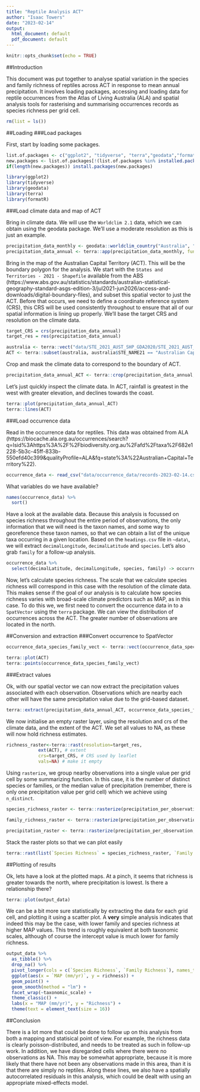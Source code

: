 ```yaml
---
title: "Reptile Analysis ACT"
author: "Isaac Towers"
date: "2023-02-14"
output:
  html_document: default
  pdf_document: default
---
```


```r
knitr::opts_chunk$set(echo = TRUE)
```

##Introduction

This document was put together to analyse spatial variation in the species and family richness of reptiles across ACT in response to mean annual precipitation. It involves loading packages, accessing and loading data for reptile occurrences from the Atlas of Living Australia (ALA) and spatial analysis tools for rasterising and summarising occurrences records as species richness per grid cell.

```r
rm(list = ls())
```

##Loading
###Load packages

First, start by loading some packages.

```r
list.of.packages <- c("ggplot2", "tidyverse", "terra","geodata","formatR")
new.packages <- list.of.packages[!(list.of.packages %in% installed.packages()[,"Package"])]
if(length(new.packages)) install.packages(new.packages)

library(ggplot2)
library(tidyverse)
library(geodata)
library(terra)
library(formatR)

```

###Load climate data and map of ACT

Bring in climate data. We will use the `Worldclim 2.1` data, which we can obtain using the geodata package. We'll use a moderate resolution as this is just an example.

```r
precipitation_data_monthly <- geodata::worldclim_country("Australia", "prec", "data",res = 2.5) 
precipitation_data_annual <- terra::app(precipitation_data_monthly, fun = sum)
```

Bring in the map of the Australian Capital Territory (ACT). This will be the boundary polygon for the analysis. We start with the `States and Territories - 2021 - Shapefile` available from the ABS (https://www.abs.gov.au/statistics/standards/australian-statistical-geography-standard-asgs-edition-3/jul2021-jun2026/access-and-downloads/digital-boundary-files), and subset this spatial vector to just the ACT. Before that occurs, we need to define a coordinate reference system (CRS), this CRS will be used consistently throughout to ensure that all of our spatial information is lining up properly. We'll base the target CRS and resolution on the climate data.

```r
target_CRS = crs(precipitation_data_annual)
target_res = res(precipitation_data_annual)
```

```r
australia <- terra::vect("data/STE_2021_AUST_SHP_GDA2020/STE_2021_AUST_GDA2020.shp", crs=target_CRS)
ACT <- terra::subset(australia, australia$STE_NAME21 == "Australian Capital Territory")
```

Crop and mask the climate data to correspond to the boundary of ACT.

```r
precipitation_data_annual_ACT <- terra::crop(precipitation_data_annual, ACT, mask = TRUE)
```

Let's just quickly inspect the climate data. In ACT, rainfall is greatest in the west with greater elevation, and declines towards the coast. 

```r
terra::plot(precipitation_data_annual_ACT)
terra::lines(ACT)
```

###Load occurrence data

Read in the occurrence data for reptiles. This data was obtained from ALA (https://biocache.ala.org.au/occurrences/search?q=lsid%3Ahttps%3A%2F%2Fbiodiversity.org.au%2Fafd%2Ftaxa%2F682e1228-5b3c-45ff-833b-550efd40c399&qualityProfile=ALA&fq=state%3A%22Australian+Capital+Territory%22).

```r
occurrence_data <- read_csv("data/occurrence_data/records-2023-02-14.csv")
```

What variables do we have available?
```r
names(occurrence_data) %>%
  sort()
```

Have a look at the available data. Because this analysis is focussed on species richness throughout the entire period of observations, the only information that we will need is the taxon names, and some way to georeference these taxon names, so that we can obtain a list of the unique taxa occurring in a given location. Based on the `headings.csv` file in `~data\`, we will extract `decimalLongitude`, `decimalLatitude` and `species`. Let's also grab `family` for a follow-up analysis.

```r
occurrence_data %>%
  select(decimalLatitude, decimalLongitude, species, family) -> occurrence_data_species_family
```

Now, let's calculate species richness. The scale that we calculate species richness will correspond in this case with the resolution of the climate data. This makes sense if the goal of our analysis is to calculate how species richness varies with broad-scale climate predictors such as MAP, as in this case. To do this we, we first need to convert the occurrence data in to a `SpatVector` using the `terra` package. We can view the distribution of occurrences across the ACT. The greater number of observations are located in the north.

##Conversion and extraction
###Convert occurrence to SpatVector

```r
occurrence_data_species_family_vect <- terra::vect(occurrence_data_species_family, geom = c("decimalLongitude","decimalLatitude"), crs = target_CRS)

terra::plot(ACT)
terra::points(occurrence_data_species_family_vect)
```

###Extract values

Ok, with our spatial vector we can now extract the precipitation values associated with each observation. Observations which are nearby each other will have the same precipitation value due to the grid-based dataset.

```r
terra::extract(precipitation_data_annual_ACT, occurrence_data_species_family_vect, cells = TRUE, ID = FALSE, bind = TRUE)-> precipitation_per_observation
```

We now initialise an empty raster layer, using the resolution and crs of the climate data, and the extent of the ACT. We set all values to NA, as these will now hold richness estimates. 

```r
richness_raster<-terra::rast(resolution=target_res, 
            ext(ACT), # extent
            crs=target_CRS, # CRS used by leaflet
            vals=NA) # make it empty
```

Using `rasterize`, we group nearby observations into a single value per grid cell by some summarizing function. In this case, it is the number of distinct species or families, or the median value of precipitation (remember, there is only one precipitation value per grid cell) which we achieve using `n_distinct`.

```r
species_richness_raster <- terra::rasterize(precipitation_per_observation, richness_raster, field = "species", fun = n_distinct)
```

```r
family_richness_raster <- terra::rasterize(precipitation_per_observation, richness_raster, field = "family", fun = n_distinct)
```

```r
precipitation_raster <- terra::rasterize(precipitation_per_observation, richness_raster, field = "sum", fun = median)
```

Stack the raster plots so that we can plot easily

```r
terra::rast(list(`Species Richness` = species_richness_raster, `Family Richness` = family_richness_raster, `MAP (mm/yr)` =  precipitation_raster)) -> output_data
```

##Plotting of results

Ok, lets have a look at the plotted maps. At a pinch, it seems that richness is greater towards the north, where precipitation is lowest. Is there a relationship there?

```r
terra::plot(output_data)
```

We can be a bit more sure statistically by extracting the data for each grid cell, and plotting it using a scatter plot. A **very** simple analysis indicates that indeed this may be the case, with lower family and species richness at higher MAP values. This trend is roughly equivalent at both taxonomic scales, although of course the intercept value is much lower for family richness.

```r
output_data %>%
  as_tibble() %>%
  drop_na() %>%
  pivot_longer(cols = c(`Species Richness`, `Family Richness`), names_to = "taxonomic_scale", values_to = "richness") %>%
  ggplot(aes(x = `MAP (mm/yr)`, y = richness)) +
  geom_point() +
  geom_smooth(method = "lm") +
  facet_wrap(~taxonomic_scale) +
  theme_classic() +
  labs(x = "MAP (mm/yr)", y = "Richness") + 
  theme(text = element_text(size = 16))
```

##Conclusion

There is a lot more that could be done to follow up on this analysis from both a mapping and statisical point of view. For example, the richness data is clearly poisson-distributed, and needs to be treated as such in follow-up work. In addition, we have disregarded cells where there were no observations as NA. This may be somewhat appropriate, because it is more likely that there have not been any observations made in this area, than it is that there are simply no reptiles. Along these lines, we also have a spatially autocorrelated residuals in this analysis, which could be dealt with using an appropriate mixed-effects model. 
